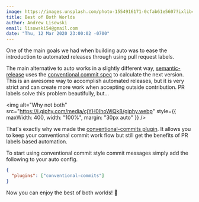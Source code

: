 ```yaml
---
image: https://images.unsplash.com/photo-1554916171-0cfab61e5607?ixlib=rb-1.2.1&q=80&fm=jpg&crop=entropy&cs=tinysrgb&w=1200&h=600&fit=crop&ixid=eyJhcHBfaWQiOjF9
title: Best of Both Worlds
author: Andrew Lisowski
email: lisowski54@gmail.com
date: "Thu, 12 Mar 2020 23:00:02 -0700"
---
```


One of the main goals we had when building auto was to ease the introduction to automated releases through using pull request labels.

The main alternative to auto works in a slightly different way, [semantic-release](https://github.com/semantic-release/semantic-release) uses the [conventional commit spec](https://www.conventionalcommits.org/en/v1.0.0-beta.4/) to calculate the next version. This is an awesome way to accomplish automated releases, but it is very strict and can create more work when accepting outside contribution. PR labels solve this problem beautifully, but...

<img
  alt="Why not both"
  src="https://i.giphy.com/media/cjYH0IhoWiQk8/giphy.webp"
  style={{ maxWidth: 400, width: "100%", margin: "30px auto" }}
/>

That's exactly why we made the [conventional-commits plugin](). It allows you to keep your conventional commit work flow but still get the benefits of PR labels based automation.

To start using conventional commit style commit messages simply add the following to your auto config.

```json
{
  "plugins": ["conventional-commits"]
}
```

Now you can enjoy the best of both worlds! :tada:
